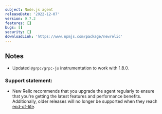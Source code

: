 ```yaml
---
subject: Node.js agent
releaseDate: '2022-12-07'
version: 9.7.2
features: []
bugs: []
security: []
downloadLink: 'https://www.npmjs.com/package/newrelic'
---
```


## Notes

* Updated `@grpc/grpc-js` instrumentation to work with 1.8.0.


### Support statement:

* New Relic recommends that you upgrade the agent regularly to ensure that you're getting the latest features and performance benefits. Additionally, older releases will no longer be supported when they reach [end-of-life](/docs/using-new-relic/cross-product-functions/install-configure/notification-changes-new-relic-saas-features-distributed-software).